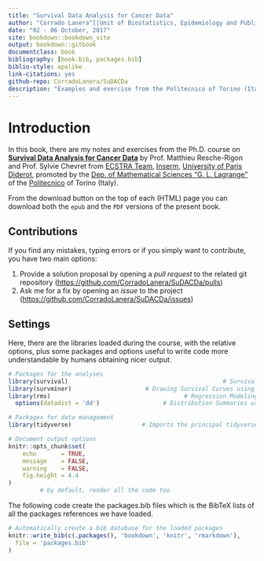```yaml
--- 
title: "Survival Data Analysis for Cancer Data"
author: "Corrado Lanera^[[Unit of Biostatistics, Epidemiology and Public Health](http://www.dctv.unipd.it/dipartimento/strutture/biostatistica) of the [Dep. of Cardiac, Thoracic and Vascular Sciences](http://www.dctv.unipd.it/) --- [Univ. of Padova](http://www.unipd.it/)]"
date: "02 - 06 October, 2017"
site: bookdown::bookdown_site
output: bookdown::gitbook
documentclass: book
bibliography: [book.bib, packages.bib]
biblio-style: apalike
link-citations: yes
github-repo: CorradoLanera/SuDACDa
description: "Examples and exercise from the Politecnico of Torino (Italy) Ph.D. course on Survival Data Analysis for Cancer Data."
---
```


# Introduction {-}

In this book, there are my notes and exercises from the Ph.D. course
on [__Survival Data Analysis for Cancer Data__](http://www.politocomunica.polito.it/events/appuntamenti/(idnews)/9665)
by Prof. Matthieu Resche-Rigon and
Prof. Sylvie Chevret from [ECSTRA Team](http://www.cress-umr1153.fr/),
[Inserm](https://www.inserm.fr/),
[University of Paris Diderot](https://www.univ-paris-diderot.fr/), promoted
by the
[Dep. of Mathematical Sciences "G. L. Lagrange"](http://www.disma.polito.it/) of
the [Politecnico](http://www.polito.it/) of Torino (Italy).

From the download button on the top of each (HTML) page you can download both
the `epub` and the `PDF` versions of the present book. 





## Contributions {-}

If you find any mistakes, typing errors or if you simply want to contribute, you have two main options:

1. Provide a solution proposal by opening a *pull request* to the related git
   repository (<https://github.com/CorradoLanera/SuDACDa/pulls>)
2. Ask me for a fix by opening an *issue* to the project
   (<https://github.com/CorradoLanera/SuDACDa/issues>)




## Settings {-}

Here, there are the libraries loaded during the course, with the relative
options, plus some packages and options useful to write code more understandable
by humans obtaining nicer output.

```r
# Packages for the analyses
library(survival)                                            # Survival Analysis
library(survminer)                     # Drawing Survival Curves using 'ggplot2'
library(rms)                                      # Regression Modeling Strategy
  options(datadist = 'dd')                  # Distribution Summaries used by rms

# Packages for data management 
library(tidyverse)                    # Imports the principal tidyverse packages

# Document output options
knitr::opts_chunk$set(
	echo       = TRUE,
	message    = FALSE,
	warning    = FALSE,
	fig.height = 4.4
)
         # by default, render all the code too
```

The following code create the packages.bib files which is the BibTeX lists of
all the packages references we have loaded.

```r
# Automatically create a bib database for the loaded packages
knitr::write_bib(c(.packages(), 'bookdown', 'knitr', 'rmarkdown'),
  file = 'packages.bib'
)
```

